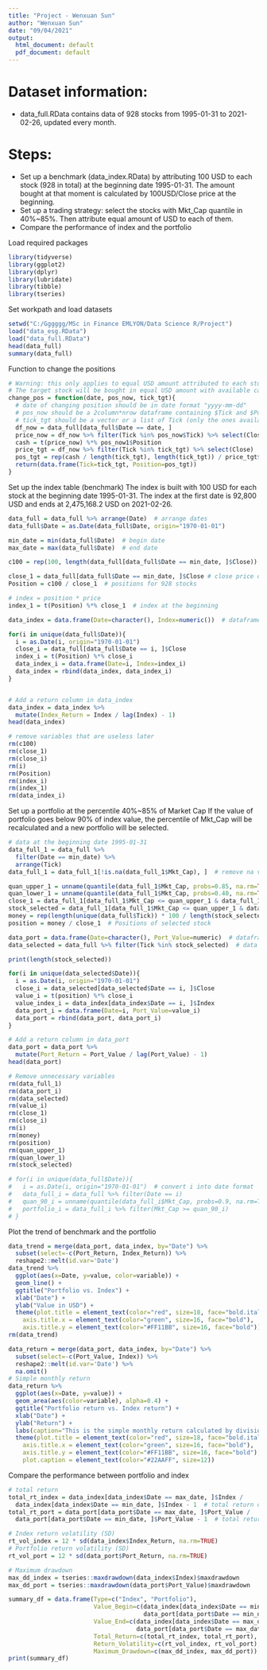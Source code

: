 ---
title: "Project - Wenxuan Sun"
author: "Wenxuan Sun"
date: "09/04/2021"
output:
  html_document: default
  pdf_document: default
---

# Dataset information:
- data_full.RData contains data of 928 stocks from 1995-01-31 to 2021-02-26, updated every month.

# Steps:
- Set up a benchmark (data_index.RData) by attributing 100 USD to each stock (928 in total) at the beginning date 1995-01-31. The amount bought at that moment is calculated by 100USD/Close price at the beginning.
- Set up a trading strategy: select the stocks with Mkt_Cap quantile in 40%~85%. Then attribute equal amount of USD to each of them.
- Compare the performance of index and the portfolio


Load required packages
```{r}
library(tidyverse)
library(ggplot2)
library(dplyr)
library(lubridate)
library(tibble)
library(tseries)
```

Set workpath and load datasets
```{r}
setwd("C:/Gggggg/MSc in Finance EMLYON/Data Science R/Project")
load("data_esg.RData")
load("data_full.RData")
head(data_full)
summary(data_full)
```
Function to change the positions
```{r}
# Warning: this only applies to equal USD amount attributed to each stock
# The target stock will be bought in equal USD amount with available cash
change_pos = function(date, pos_now, tick_tgt){
  # date of changing position should be in date format "yyyy-mm-dd"
  # pos_now should be a 2column*nrow dataframe containing $Tick and $Position
  # tick_tgt should be a vector or a list of Tick (only the ones available in data_full)
  df_now = data_full[data_full$Date == date, ]
  price_now = df_now %>% filter(Tick %in% pos_now$Tick) %>% select(Close)
  cash = t(price_now) %*% pos_now1$Position
  price_tgt = df_now %>% filter(Tick %in% tick_tgt) %>% select(Close)
  pos_tgt = rep(cash / length(tick_tgt), length(tick_tgt)) / price_tgt$Close
  return(data.frame(Tick=tick_tgt, Position=pos_tgt))
}
```
Set up the index table (benchmark)
The index is built with 100 USD for each stock at the beginning date 1995-01-31.
The index at the first date is 92,800 USD and ends at 2,475,168.2 USD on 2021-02-26.
```{r}
data_full = data_full %>% arrange(Date)  # arrange dates
data_full$Date = as.Date(data_full$Date, origin="1970-01-01")

min_date = min(data_full$Date)  # begin date
max_date = max(data_full$Date)  # end date

c100 = rep(100, length(data_full[data_full$Date == min_date, ]$Close))  # create a vector with length of 928 filling with 100

close_1 = data_full[data_full$Date == min_date, ]$Close # close price of 928 stocks at the beginning date
Position = c100 / close_1  # positions for 928 stocks

# index = position * price
index_1 = t(Position) %*% close_1  # index at the beginning

data_index = data.frame(Date=character(), Index=numeric())  # dataframe of the index

for(i in unique(data_full$Date)){
  i = as.Date(i, origin="1970-01-01")
  close_i = data_full[data_full$Date == i, ]$Close
  index_i = t(Position) %*% close_i
  data_index_i = data.frame(Date=i, Index=index_i)
  data_index = rbind(data_index, data_index_i)
}


# Add a return column in data_index
data_index = data_index %>%
  mutate(Index_Return = Index / lag(Index) - 1)
head(data_index)

# remove variables that are useless later
rm(c100)
rm(close_1)
rm(close_i)
rm(i)
rm(Position)
rm(index_i)
rm(index_1)
rm(data_index_i)
```
Set up a portfolio at the percentile 40%~85% of Market Cap
If the value of portfolio goes below 90% of index value, the percentile of Mkt_Cap will be recalculated and a new portfolio will be selected.
```{r}
# data at the beginning date 1995-01-31
data_full_1 = data_full %>% 
  filter(Date == min_date) %>% 
  arrange(Tick)
data_full_1 = data_full_1[!is.na(data_full_1$Mkt_Cap), ]  # remove na values in market cap column

quan_upper_1 = unname(quantile(data_full_1$Mkt_Cap, probs=0.85, na.rm=TRUE))  # 85% quantile of market cap on 1995-01-31
quan_lower_1 = unname(quantile(data_full_1$Mkt_Cap, probs=0.40, na.rm=TRUE))  # 40% quantile of market cap on 1995-01-31
close_1 = data_full_1[data_full_1$Mkt_Cap <= quan_upper_1 & data_full_1$Mkt_Cap >= quan_lower_1, ]$Close  # Close price of the selected stocks on 1995-01-31
stock_selected = data_full_1[data_full_1$Mkt_Cap <= quan_upper_1 & data_full_1$Mkt_Cap >= quan_lower_1, ]$Tick  # list of selected stock
money = rep(length(unique(data_full$Tick)) * 100 / length(stock_selected), length(stock_selected))  # money attributed to each selected stock
position = money / close_1  # Positions of selected stock

data_port = data.frame(Date=character(), Port_Value=numeric)  # dataframe of the portfolio
data_selected = data_full %>% filter(Tick %in% stock_selected)  # data of selected stocks

print(length(stock_selected))

for(i in unique(data_selected$Date)){
  i = as.Date(i, origin="1970-01-01")
  close_i = data_selected[data_selected$Date == i, ]$Close
  value_i = t(position) %*% close_i
  value_index_i = data_index[data_index$Date == i, ]$Index
  data_port_i = data.frame(Date=i, Port_Value=value_i)
  data_port = rbind(data_port, data_port_i)
}

# Add a return column in data_port
data_port = data_port %>%
  mutate(Port_Return = Port_Value / lag(Port_Value) - 1)
head(data_port)

# Remove unnecessary variables
rm(data_full_1)
rm(data_port_i)
rm(data_selected)
rm(value_i)
rm(close_1)
rm(close_i)
rm(i)
rm(money)
rm(position)
rm(quan_upper_1)
rm(quan_lower_1)
rm(stock_selected)

# for(i in unique(data_full$Date)){
#   i = as.Date(i, origin="1970-01-01")  # convert i into date format
#   data_full_i = data_full %>% filter(Date == i)
#   quan_90_i = unname(quantile(data_full_i$Mkt_Cap, probs=0.9, na.rm=TRUE))
#   portfolio_i = data_full_i %>% filter(Mkt_Cap >= quan_90_i)
# }
```
Plot the trend of benchmark and the portfolio
```{r}
data_trend = merge(data_port, data_index, by="Date") %>%
  subset(select=-c(Port_Return, Index_Return)) %>% 
  reshape2::melt(id.var='Date')
data_trend %>% 
  ggplot(aes(x=Date, y=value, color=variable)) +  
  geom_line() +
  ggtitle("Portfolio vs. Index") +
  xlab("Date") + 
  ylab("Value in USD") +
  theme(plot.title = element_text(color="red", size=18, face="bold.italic"),
    axis.title.x = element_text(color="green", size=16, face="bold"),
    axis.title.y = element_text(color="#FF11BB", size=16, face="bold"))
rm(data_trend)

data_return = merge(data_port, data_index, by="Date") %>% 
  subset(select=-c(Port_Value, Index)) %>% 
  reshape2::melt(id.var='Date') %>% 
  na.omit()
# Simple monthly return
data_return %>% 
  ggplot(aes(x=Date, y=value)) +  
  geom_area(aes(color=variable), alpha=0.4) +
  ggtitle("Portfolio return vs. Index return") +
  xlab("Date") + 
  ylab("Return") +
  labs(caption="This is the simple monthly return calculated by division") +
  theme(plot.title = element_text(color="red", size=18, face="bold.italic"),
    axis.title.x = element_text(color="green", size=16, face="bold"),
    axis.title.y = element_text(color="#FF11BB", size=16, face="bold"),
    plot.caption = element_text(color="#22AAFF", size=12))
```
Compare the performance between portfolio and index
```{r}
# total return
total_rt_index = data_index[data_index$Date == max_date, ]$Index / 
  data_index[data_index$Date == min_date, ]$Index - 1  # total return of index
total_rt_port = data_port[data_port$Date == max_date, ]$Port_Value / 
  data_port[data_port$Date == min_date, ]$Port_Value - 1  # total return of index

# Index return volatility (SD)
rt_vol_index = 12 * sd(data_index$Index_Return, na.rm=TRUE)
# Portfolio return volatility (SD)
rt_vol_port = 12 * sd(data_port$Port_Return, na.rm=TRUE)

# Maximum drawdown
max_dd_index = tseries::maxdrawdown(data_index$Index)$maxdrawdown
max_dd_port = tseries::maxdrawdown(data_port$Port_Value)$maxdrawdown

summary_df = data.frame(Type=c("Index", "Portfolio"),
                        Value_Begin=c(data_index[data_index$Date == min_date, ]$Index, 
                                      data_port[data_port$Date == min_date, ]$Port_Value),
                        Value_End=c(data_index[data_index$Date == max_date, ]$Index,
                                    data_port[data_port$Date == max_date, ]$Port_Value),
                        Total_Return=c(total_rt_index, total_rt_port),
                        Return_Volatility=c(rt_vol_index, rt_vol_port),
                        Maximum_Drawdown=c(max_dd_index, max_dd_port))
print(summary_df)
```



